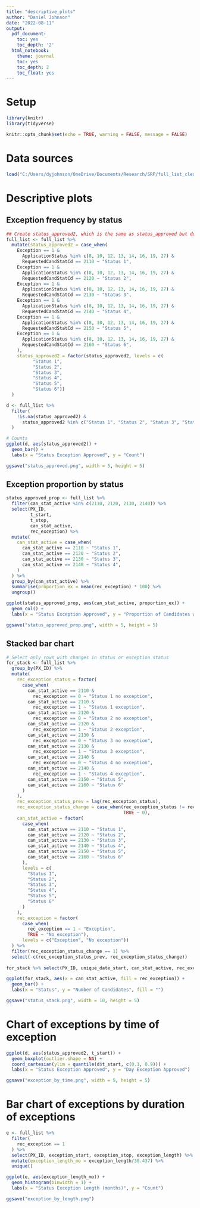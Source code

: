 ```yaml
---
title: "descriptive_plots"
author: "Daniel Johnson"
date: "2022-08-11"
output:
  pdf_document:
    toc: yes
    toc_depth: '2'
  html_notebook:
    theme: journal
    toc: yes
    toc_depth: 2
    toc_float: yes
---
```

# Setup

```r
library(knitr)
library(tidyverse)

knitr::opts_chunk$set(echo = TRUE, warning = FALSE, message = FALSE)
```

# Data sources
```r
load("C:/Users/dyjohnson/OneDrive/Documents/Research/SRP/full_list_clean.RData")
```

# Descriptive plots

## Exception frequency by status
``` r
## Create status_approved2, which is the same as status_approved but doesn't fill forward
full_list <- full_list %>%
  mutate(status_approved2 = case_when(
    Exception == 1 &
      ApplicationStatus %in% c(8, 10, 12, 13, 14, 16, 19, 27) &
      RequestedCandStatCd == 2110 ~ "Status 1",
    Exception == 1 &
      ApplicationStatus %in% c(8, 10, 12, 13, 14, 16, 19, 27) &
      RequestedCandStatCd == 2120 ~ "Status 2",
    Exception == 1 &
      ApplicationStatus %in% c(8, 10, 12, 13, 14, 16, 19, 27) &
      RequestedCandStatCd == 2130 ~ "Status 3",
    Exception == 1 &
      ApplicationStatus %in% c(8, 10, 12, 13, 14, 16, 19, 27) &
      RequestedCandStatCd == 2140 ~ "Status 4",
    Exception == 1 &
      ApplicationStatus %in% c(8, 10, 12, 13, 14, 16, 19, 27) &
      RequestedCandStatCd == 2150 ~ "Status 5",
    Exception == 1 &
      ApplicationStatus %in% c(8, 10, 12, 13, 14, 16, 19, 27) &
      RequestedCandStatCd == 2160 ~ "Status 6",
    ),
    status_approved2 = factor(status_approved2, levels = c(
          "Status 1",
          "Status 2",
          "Status 3",
          "Status 4",
          "Status 5",
          "Status 6"))
  )

d <- full_list %>%
  filter(
    !is.na(status_approved2) &
      status_approved2 %in% c("Status 1", "Status 2", "Status 3", "Status 4")
  )

# Counts
ggplot(d, aes(status_approved2)) + 
  geom_bar() +
  labs(x = "Status Exception Approved", y = "Count")

ggsave("status_approved.png", width = 5, height = 5)
```

## Exception proportion by status
``` r
status_approved_prop <- full_list %>%
  filter(can_stat_active %in% c(2110, 2120, 2130, 2140)) %>%
  select(PX_ID,
         t_start,
         t_stop,
         can_stat_active,
         rec_exception) %>%
  mutate(
    can_stat_active = case_when(
      can_stat_active == 2110 ~ "Status 1",
      can_stat_active == 2120 ~ "Status 2",
      can_stat_active == 2130 ~ "Status 3",
      can_stat_active == 2140 ~ "Status 4",
    )
  ) %>%
  group_by(can_stat_active) %>%
  summarise(proportion_ex = mean(rec_exception) * 100) %>%
  ungroup()

ggplot(status_approved_prop, aes(can_stat_active, proportion_ex)) + 
  geom_col() +
  labs(x = "Status Exception Approved", y = "Proportion of Candidates with Exceptions")

ggsave("status_approved_prop.png", width = 5, height = 5)
```

## Stacked bar chart
``` r
# Select only rows with changes in status or exception status
for_stack <- full_list %>%
  group_by(PX_ID) %>%
  mutate(
    rec_exception_status = factor(
      case_when(
        can_stat_active == 2110 &
          rec_exception == 0 ~ "Status 1 no exception",
        can_stat_active == 2110 &
          rec_exception == 1 ~ "Status 1 exception",
        can_stat_active == 2120 &
          rec_exception == 0 ~ "Status 2 no exception",
        can_stat_active == 2120 &
          rec_exception == 1 ~ "Status 2 exception",
        can_stat_active == 2130 &
          rec_exception == 0 ~ "Status 3 no exception",
        can_stat_active == 2130 &
          rec_exception == 1 ~ "Status 3 exception",
        can_stat_active == 2140 &
          rec_exception == 0 ~ "Status 4 no exception",
        can_stat_active == 2140 &
          rec_exception == 1 ~ "Status 4 exception",
        can_stat_active == 2150 ~ "Status 5",
        can_stat_active == 2160 ~ "Status 6"
      )
    ),
    rec_exception_status_prev = lag(rec_exception_status),
    rec_exception_status_change = case_when(rec_exception_status != rec_exception_status_prev | is.na(rec_exception_status_prev) ~ 1,
                                            TRUE ~ 0),
    can_stat_active = factor(
      case_when(
        can_stat_active == 2110 ~ "Status 1",
        can_stat_active == 2120 ~ "Status 2",
        can_stat_active == 2130 ~ "Status 3",
        can_stat_active == 2140 ~ "Status 4",
        can_stat_active == 2150 ~ "Status 5",
        can_stat_active == 2160 ~ "Status 6"
      ),
      levels = c(
        "Status 1",
        "Status 2",
        "Status 3",
        "Status 4",
        "Status 5",
        "Status 6"
      )
    ),
    rec_exception = factor(
      case_when(
        rec_exception == 1 ~ "Exception",
        TRUE ~ "No exception"), 
      levels = c("Exception", "No exception"))
  ) %>%
  filter(rec_exception_status_change == 1) %>%
  select(-c(rec_exception_status_prev, rec_exception_status_change))
  
for_stack %>% select(PX_ID, unique_date_start, can_stat_active, rec_exception, rec_exception_status) %>% View()

ggplot(for_stack, aes(x = can_stat_active, fill = rec_exception)) + 
  geom_bar() + 
  labs(x = "Status", y = "Number of Candidates", fill = "")

ggsave("status_stack.png", width = 10, height = 5)
```

# Chart of exceptions by time of exception
``` r
ggplot(d, aes(status_approved2, t_start)) +
  geom_boxplot(outlier.shape = NA) +
  coord_cartesian(ylim = quantile(d$t_start, c(0.1, 0.9))) +
  labs(x = "Status Exception Approved", y = "Day Exception Approved")

ggsave("exception_by_time.png", width = 5, height = 5)
```

# Bar chart of exceptions by duration of exceptions
``` r
e <- full_list %>%
  filter(
    rec_exception == 1
  ) %>%
  select(PX_ID, exception_start, exception_stop, exception_length) %>%
  mutate(exception_length_mo = exception_length/30.437) %>%
  unique()

ggplot(e, aes(exception_length_mo)) +
  geom_histogram(binwidth = 1) +
  labs(x = "Status Exception Length (months)", y = "Count")

ggsave("exception_by_length.png")
```
